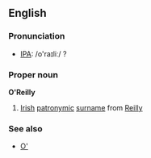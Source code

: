 == English ==
=== Pronunciation ===
*[[IPA]]: /o'raɪliː/ ?
===Proper noun===
'''O'Reilly'''
# [[Irish]] [[patronymic]] [[surname]] from [[Reilly]]
===See also===
*[[O']]
